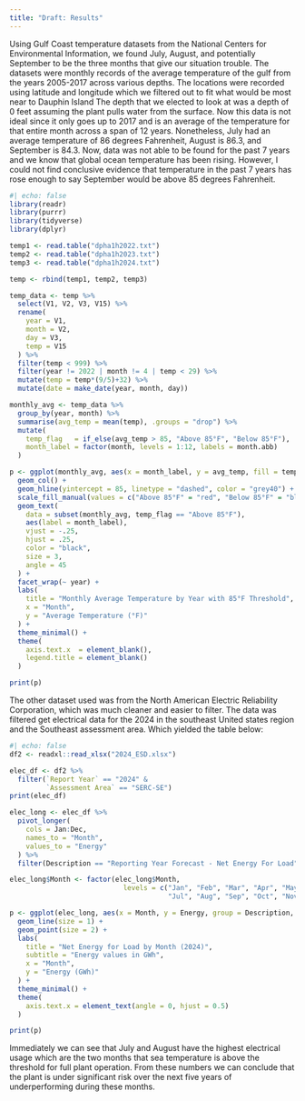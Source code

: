 ```yaml
---
title: "Draft: Results"
---
```


Using Gulf Coast temperature datasets from the National Centers for Environmental Information, we found July, August, and potentially September to be the three months that give our situation trouble. The datasets were monthly records of the average temperature of the gulf from the years 2005-2017 across various depths. The locations were recorded using latitude and longitude which we filtered out to fit what would be most near to Dauphin Island The depth that we elected to look at was a depth of 0 feet assuming the plant pulls water from the surface. Now this data is not ideal since it only goes up to 2017 and is an average of the temperature for that entire month across a span of 12 years. Nonetheless, July had an average temperature of 86 degrees Fahrenheit, August is 86.3, and September is 84.3. Now, data was not able to be found for the past 7 years and we know that global ocean temperature has been rising. However, I could not find conclusive evidence that temperature in the past 7 years has rose enough to say September would be above 85 degrees Fahrenheit.

```r
#| echo: false
library(readr)
library(purrr)
library(tidyverse)
library(dplyr)

temp1 <- read.table("dpha1h2022.txt")
temp2 <- read.table("dpha1h2023.txt")
temp3 <- read.table("dpha1h2024.txt")

temp <- rbind(temp1, temp2, temp3)

temp_data <- temp %>%
  select(V1, V2, V3, V15) %>%
  rename(
    year = V1,
    month = V2,
    day = V3,
    temp = V15
  ) %>%
  filter(temp < 999) %>%
  filter(year != 2022 | month != 4 | temp < 29) %>%
  mutate(temp = temp*(9/5)+32) %>% 
  mutate(date = make_date(year, month, day))

monthly_avg <- temp_data %>%
  group_by(year, month) %>%
  summarise(avg_temp = mean(temp), .groups = "drop") %>%
  mutate(
    temp_flag   = if_else(avg_temp > 85, "Above 85°F", "Below 85°F"),
    month_label = factor(month, levels = 1:12, labels = month.abb)
  )

p <- ggplot(monthly_avg, aes(x = month_label, y = avg_temp, fill = temp_flag)) +
  geom_col() +
  geom_hline(yintercept = 85, linetype = "dashed", color = "grey40") +
  scale_fill_manual(values = c("Above 85°F" = "red", "Below 85°F" = "blue")) +
  geom_text(
    data = subset(monthly_avg, temp_flag == "Above 85°F"),
    aes(label = month_label), 
    vjust = -.25,
    hjust = .25,
    color = "black",
    size = 3,
    angle = 45
  ) +
  facet_wrap(~ year) +
  labs(
    title = "Monthly Average Temperature by Year with 85°F Threshold",
    x = "Month",
    y = "Average Temperature (°F)"
  ) +
  theme_minimal() +
  theme(
    axis.text.x  = element_blank(),
    legend.title = element_blank()
  )

print(p)

```

The other dataset used was from the North American Electric Reliability Corporation, which was much cleaner and easier to filter. The data was filtered get electrical data for the 2024 in the southeast United states region and the Southeast assessment area. Which yielded the table below:

```r
#| echo: false
df2 <- readxl::read_xlsx("2024_ESD.xlsx")

elec_df <- df2 %>%
  filter(`Report Year` == "2024" &
         `Assessment Area` == "SERC-SE")
print(elec_df)

elec_long <- elec_df %>%
  pivot_longer(
    cols = Jan:Dec,
    names_to = "Month",
    values_to = "Energy"
  ) %>%
  filter(Description == "Reporting Year Forecast - Net Energy For Load")

elec_long$Month <- factor(elec_long$Month, 
                            levels = c("Jan", "Feb", "Mar", "Apr", "May", "Jun",
                                       "Jul", "Aug", "Sep", "Oct", "Nov", "Dec"))

p <- ggplot(elec_long, aes(x = Month, y = Energy, group = Description, colour = Description)) +
  geom_line(size = 1) +
  geom_point(size = 2) +
  labs(
    title = "Net Energy for Load by Month (2024)",
    subtitle = "Energy values in GWh",
    x = "Month",
    y = "Energy (GWh)"
  ) +
  theme_minimal() +
  theme(
    axis.text.x = element_text(angle = 0, hjust = 0.5)
  )

print(p)
```

Immediately we can see that July and August have the highest electrical usage which are the two months that sea temperature is above the threshold for full plant operation. From these numbers we can conclude that the plant is under significant risk over the next five years of underperforming during these months. 